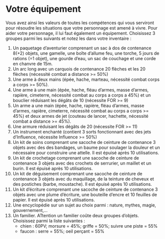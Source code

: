 # Votre équipement

Vous avez ainsi les valeurs de toutes les compétences qui vous serviront pour résoudre les situations que votre personnage est amené à vivre.
Pour aider votre personnage, il lui faut également un équipement. Choisissez 3 groupes parmi les suivants et notez les dans votre inventaire : 

1. Un paquetage d'aventurier comprenant un sac à dos de contenance 8(+2) objets, une gamelle, une boîte d’allume feu, une torche, 5 jours de rations (=1 objet), une gourde d’eau, un sac de couchage et une corde en chanvre de 15m.
2. Un arc long avec un carquois de contenance 20 flèches et les 20 flèches (nécessité combat a distance >= 50%)
3. Une arme à deux mains (épée, hache, marteau, nécessité combat corps a corps >= 50%).
4. Une arme à une main (épée, hache, fléau d’armes, masse d’armes, rapière, cimeterre, nécessité combat au corps a corps a 45%) et un bouclier réduisant les dégâts de 10 (nécessite FOR >= 9)
5. Un arme a une main (épée, hache, rapière, fléau d'armes, masse d'armes, rapière, cimeterre, nécessité combat au corps a corps >= 45%) et deux armes de jet (couteau de lancer, hachette, nécessité combat a distance >= 45%).
6. Une armure réduisant les dégâts de 20 (nécessite FOR >= 11)
7. Un instrument enchanté (contient 3 sorts fonctionnant avec des jets d’Influence, nécessite Influence >= 50%)
8. Un kit de soins comprenant une sacoche de ceinture de contenance 3 objets avec des des bandages, un baume pour soulager la douleur et un nécessaire pour construire une attelle. Il est épuisé après 10 utilisations.
9. Un kit de crochetage comprenant une sacoche de ceinture de contenance 3 objets avec des crochets de serrurier, un maillet et un burin. Il est épuisé après 10 utilisations.
10. Un kit de déguisement comprenant une sacoche de ceinture de contenance 3 objets avec du maquillage, de la teinture de cheveux et des postiches (barbe, moustache). Il est épuisé après 10 utilisations.
11. Un kit d'écriture comprenant une sacoche de ceinture de contenance 3 objets avec une plume d’écriture, une bouteille d’encre et 10 feuilles de papier. Il est épuisé après 10 utilisations.
12. Une encyclopédie sur un sujet au choix parmi : nature, mythes, magie, gouvernement,...
13. Un familier. ATtention un familier coûte deux groupes d'objets. Choisissez parmi la liste suivantes : 
    - chien : 60PV; morsure = 45%; griffe = 50%; suivre une piste = 55%
    - faucon : serre = 55%; oeil perçant = 55%
